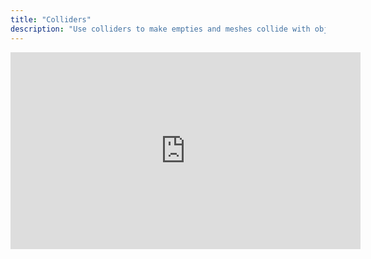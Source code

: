 ```yaml
---
title: "Colliders"
description: "Use colliders to make empties and meshes collide with objects or detect when other colliders intersect with them. "
---
```


<iframe width="560" height="315" src="https://www.youtube.com/embed/0ROTFxaJem4?si=aYr45TMTVdNJhfeP" title="YouTube video player" frameborder="0" allow="accelerometer; autoplay; clipboard-write; encrypted-media; gyroscope; picture-in-picture; web-share" referrerpolicy="strict-origin-when-cross-origin" allowfullscreen />

## Using colliders

<AccordionGroup>
  <Accordion title="Turning on colliders" defaultOpen={false}>
    1. Select any object, empty, or light in the Editor scene&#x20;

    2. Go to the Properties Panel&#x20;

    3. Find the "Colliders" section

    4. Press the **+** button to add a collider to the scene ![](/images/find-collider.png)
  </Accordion>

  <Accordion title="Viewing colliders in a scene" defaultOpen={false}>
    When colliders are turned, on a rainbow box outline will represent them in the scene. You can have multiple colliders in a scene or on a single object.

    ![](/images/collider-in-scene.png)
  </Accordion>
</AccordionGroup>

## Collider types

In Bezi their are two types of colliders; trigger colliders and solid colliders. By default, colliders  default to the trigger collider. Click the **dotted circle** icon to switch collider types.&#x20;

<AccordionGroup>
  <Accordion title="Trigger colliders" defaultOpen={false}>
    Trigger colliders detect when another collider, trigger or solid, enters its space. These colliders can trigger actions in a scene.
  </Accordion>

  <Accordion title="Solid colliders" defaultOpen={false}>
    Solid colliders enable objects to collide with other solid colliders. Solid colliders have mass, friction, and bounce. When physics are enabled you can change these parameters to change the effect of the collider.


  </Accordion>
</AccordionGroup>

## Collider shapes

## Collider parameters